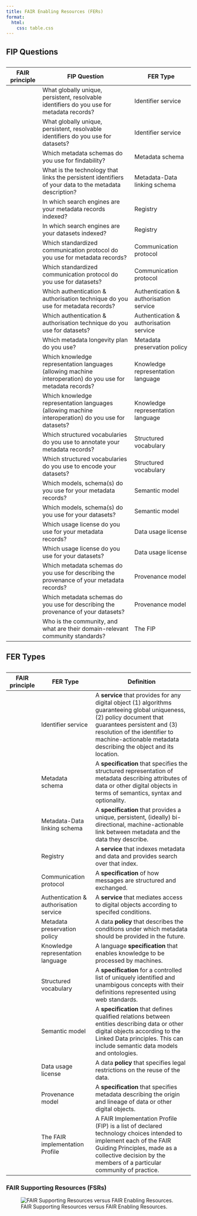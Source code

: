 ```yaml
---
title: FAIR Enabling Resources (FERs)
format: 
  html:
    css: table.css
---
```


## FIP Questions

```{=html}
<table class="fipq">
<caption><span data-qmd="FAIR Implementation Profile (FIP) Questions. Adapted from https://bit.ly/yourFIP."></span></caption>
<thead>
  <tr>
    <th>FAIR principle</th>
    <th>FIP Question</th>
    <th>FER Type</th>
  </tr></thead>
<tbody>
  <tr>
    <td><span data-qmd="{{< var F1 >}}"></span></td>
    <td>What globally unique, persistent, resolvable identifiers do you use for metadata records?</td>
    <td>Identifier service</td>
  </tr>
    <tr>
    <td><span data-qmd="{{< var F1 >}}"></span></td>
    <td>What globally unique, persistent, resolvable identifiers do you use for datasets?</td>
    <td>Identifier service</td>
  </tr>
  <tr>
    <td><span data-qmd="{{< var F2 >}}"></span></td>
    <td>Which metadata schemas do you use for findability?</td>
    <td>Metadata schema</td>
  </tr>
  <tr>
    <td><span data-qmd="{{< var F3 >}}"></span></td>
    <td>What is the technology that links the persistent identifiers of your data to the metadata description?</td>
    <td>Metadata-Data linking schema</td>
  </tr>
  <tr>
    <td><span data-qmd="{{< var F4 >}}"></span></td>
    <td>In which search engines are your metadata records indexed?</td>
    <td>Registry</td>
  </tr>
  <tr>
    <td><span data-qmd="{{< var F4 >}}"></span></td>
    <td>In which search engines are your datasets indexed?</td>
    <td>Registry</td>
  </tr>
  <tr>
    <td><span data-qmd="{{< var A1-1 >}}"></span></td>
    <td>Which standardized communication protocol do you use for metadata records?</td>
    <td>Communication protocol</td>
  </tr>
  <tr>
    <td><span data-qmd="{{< var A1-1 >}}"></span></td>
    <td>Which standardized communication protocol do you use for datasets?</td>
    <td>Communication protocol</td>
  </tr>
  <tr>
    <td><span data-qmd="{{< var A1-2 >}}"></span></td>
    <td>Which authentication & authorisation technique do you use for metadata records?</td>
    <td>Authentication &amp; authorisation service</td>
  </tr>
  <tr>
    <td><span data-qmd="{{< var A1-2 >}}"></span></td>
    <td>Which authentication & authorisation technique do you use for datasets?</td>
    <td>Authentication &amp; authorisation service</td>
  </tr>
  <tr>
    <td><span data-qmd="{{< var A2 >}}"></span></td>
    <td>Which metadata longevity plan do you use?</td>
    <td>Metadata preservation policy</td>
  </tr>
  <tr>
    <td><span data-qmd="{{< var I1 >}}"></span></td>
    <td>Which knowledge representation languages (allowing machine interoperation) do you use for metadata records?</td>
    <td>Knowledge representation language</td>
  </tr>
  <tr>
    <td><span data-qmd="{{< var I1 >}}"></span></td>
    <td>Which knowledge representation languages (allowing machine interoperation) do you use for datasets?</td>
    <td>Knowledge representation language</td>
  </tr>
  <tr>
    <td><span data-qmd="{{< var I2 >}}"></span></td>
    <td>Which structured vocabularies do you use to annotate your metadata records?</td>
    <td>Structured vocabulary</td>
  </tr>
  <tr>
    <td><span data-qmd="{{< var I2 >}}"></span></td>
    <td>Which structured vocabularies do you use to encode your datasets?</td>
    <td>Structured vocabulary</td>
  </tr>
  <tr>
    <td><span data-qmd="{{< var I3 >}}"></span></td>
    <td>Which models, schema(s) do you use for your metadata records?</td>
    <td>Semantic model</td>
  </tr>
  <tr>
    <td><span data-qmd="{{< var I3 >}}"></span></td>
    <td>Which models, schema(s) do you use for your datasets?</td>
    <td>Semantic model</td>
  </tr>
  <tr>
    <td><span data-qmd="{{< var R1-1 >}}"></span></td>
    <td>Which usage license do you use for your metadata records?</td>
    <td>Data usage license</td>
  </tr>
  <tr>
    <td><span data-qmd="{{< var R1-1 >}}"></span></td>
    <td>Which usage license do you use for your datasets?</td>
    <td>Data usage license</td>
  </tr>
  <tr>
    <td><span data-qmd="{{< var R1-2 >}}"></span></td>
    <td>Which metadata schemas do you use for describing the provenance of your metadata records?</td>
    <td>Provenance model</td>
  </tr>
  <tr>
    <td><span data-qmd="{{< var R1-2 >}}"></span></td>
    <td>Which metadata schemas do you use for describing the provenance of your datasets?</td>
    <td>Provenance model</td>
  </tr>
  <tr>
    <td><span data-qmd="{{< var R1-3 >}}"></span></td>
    <td>Who is the community, and what are their domain-relevant community standards?</td>
    <td>The FIP</td>
  </tr>
</tbody></table>
```

## FER Types

```{=html}
<table class="fer">
<caption><span data-qmd="FAIR Enabling Resource (FER) Types. Adapted from @3pff_references."></span></caption>
<thead>
  <tr>
    <th>FAIR principle</th>
    <th>FER Type</th>
    <th>Definition</th>
  </tr></thead>
<tbody>
  <tr>
    <td><span data-qmd="{{< var F1 >}}"></span></td>
    <td>Identifier service</td>
    <td>A <b>service</b> that provides for any digital object (1) algorithms guaranteeing global uniqueness, (2) policy document that guarantees persistent and (3) resolution of the identifier to machine-actionable metadata describing the object and its location.</td>
  </tr>
  <tr>
    <td><span data-qmd="{{< var F2 >}}"></span></td>
    <td>Metadata schema</td>
    <td>A <b>specification</b> that specifies the structured representation of metadata describing attributes of data or other digital objects in terms of semantics, syntax and optionality.</td>
  </tr>
  <tr>
    <td><span data-qmd="{{< var F3 >}}"></span></td>
    <td>Metadata-Data linking schema</td>
    <td>A <b>specification</b> that provides a unique, persistent, (ideally) bi-directional, machine-actionable link between metadata and the data they describe.</td>
  </tr>
  <tr>
    <td><span data-qmd="{{< var F4 >}}"></span></td>
    <td>Registry</td>
    <td>A <b>service</b> that indexes metadata and data and provides search over that index.</td>
  </tr>
  <tr>
    <td><span data-qmd="{{< var A1-1 >}}"></span></td>
    <td>Communication protocol</td>
    <td>A <b>specification</b> of how messages are structured and exchanged.</td>
  </tr>
  <tr>
    <td><span data-qmd="{{< var A1-2 >}}"></span></td>
    <td>Authentication &amp; authorisation service</td>
    <td>A <b>service</b> that mediates access to digital objects according to specifed conditions.</td>
  </tr>
  <tr>
    <td><span data-qmd="{{< var A2 >}}"></span></td>
    <td>Metadata preservation policy</td>
    <td>A data <b>policy</b> that describes the conditions under which metadata should be provided in the future.</td>
  </tr>
  <tr>
    <td><span data-qmd="{{< var I1 >}}"></span></td>
    <td>Knowledge representation language</td>
    <td>A language <b>specification</b> that enables knowledge to be processed by machines.</td>
  </tr>
  <tr>
    <td><span data-qmd="{{< var I2 >}}"></span></td>
    <td>Structured vocabulary</td>
    <td>A <b>specification</b> for a controlled list of uniquely identified and unambigous concepts with their definitions represented using web standards.</td>
  </tr>
  <tr>
    <td><span data-qmd="{{< var I3 >}}"></span></td>
    <td>Semantic model</td>
    <td>A <b>specification</b> that defines qualified relations between entities describing data or other digital objects according to the Linked Data principles. This can include semantic data models and ontologies.</td>
  </tr>
  <tr>
    <td><span data-qmd="{{< var R1-1 >}}"></span></td>
    <td>Data usage license</td>
    <td>A data <b>policy</b> that specifies legal restrictions on the reuse of the data.</td>
  </tr>
  <tr>
    <td><span data-qmd="{{< var R1-2 >}}"></span></td>
    <td>Provenance model</td>
    <td>A <b>specification</b> that specifies metadata describing the origin and lineage of data or other digital objects.</td>
  </tr>
  <tr>
    <td><span data-qmd="{{< var R1-3 >}}"></span></td>
    <td>The FAIR implementation Profile</td>
    <td>A FAIR Implementation Profile (FIP) is a list of declared technology choices intended to implement each of the FAIR Guiding Principles, made as a collective decision by the members of a particular community of practice.</td>
  </tr>
</tbody></table>
```

### FAIR Supporting Resources (FSRs)

![FAIR Supporting Resources versus FAIR Enabling Resources.](_static/img/fsr-new.drawio.svg){#fig-fsr}
